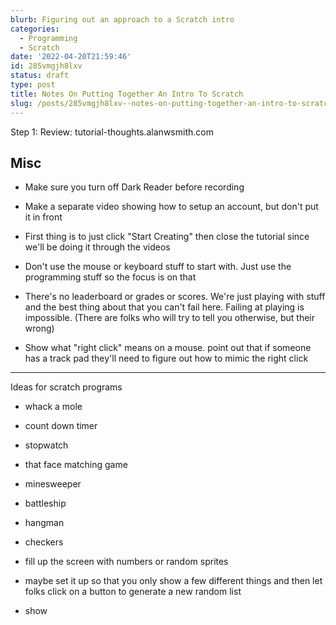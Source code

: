 ```yaml
---
blurb: Figuring out an approach to a Scratch intro
categories:
  - Programming
  - Scratch
date: '2022-04-20T21:59:46'
id: 285vmgjh8lxv
status: draft
type: post
title: Notes On Putting Together An Intro To Scratch
slug: /posts/285vmgjh8lxv--notes-on-putting-together-an-intro-to-scratch
---
```



Step 1: Review: tutorial-thoughts.alanwsmith.com


## Misc

- Make sure you turn off Dark Reader before recording
- Make a separate video showing how to setup an account, but don't put it in front 
- First thing is to just click "Start Creating" then close the tutorial since we'll be doing it through the videos
- Don't use the mouse or keyboard stuff to start with. Just use the programming stuff so the focus is on that



- There's no leaderboard or grades or scores. We're just playing with stuff and the best thing about that you can't fail here. Failing at playing is impossible. (There are folks who will try to tell you otherwise, but their wrong)

- Show what "right click" means on a mouse. point out that if someone has a track pad they'll need to figure out how to mimic the right click



---

Ideas for scratch programs

- whack a mole
- count down timer
- stopwatch
- that face matching game
- minesweeper
- battleship
- hangman
- checkers
- fill up the screen with numbers or random sprites


- maybe set it up so that you only show a few different things and then let folks click on a button to generate a new random list
- show 


